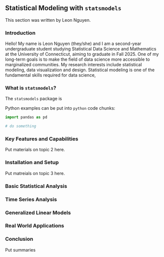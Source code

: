 ## Statistical Modeling with `statsmodels`

This section was written by Leon Nguyen.

### Introduction

Hello! My name is Leon Nguyen (they/she) and I am a second-year undergraduate 
student studying Statistical Data Science and Mathematics at the University 
of Connecticut, aiming to graduate in Fall 2025. One of my long-term goals is to 
make the field of data science more accessible to marginalized communities. My 
research interests include statistical modeling, data visualization and design. 
Statistical modeling is one of the fundamental skills required for data science, 


### What is `statsmodels`?

The `statsmodels` package is

Python examples can be put into `python` code chunks:

```python
import pandas as pd

# do something
```

### Key Features and Capabilities

Put materials on topic 2 here.

### Installation and Setup

Put matreials on topic 3 here.


### Basic Statistical Analysis

### Time Series Analysis

### Generalized Linear Models

### Real World Applications

### Conclusion

Put summaries
